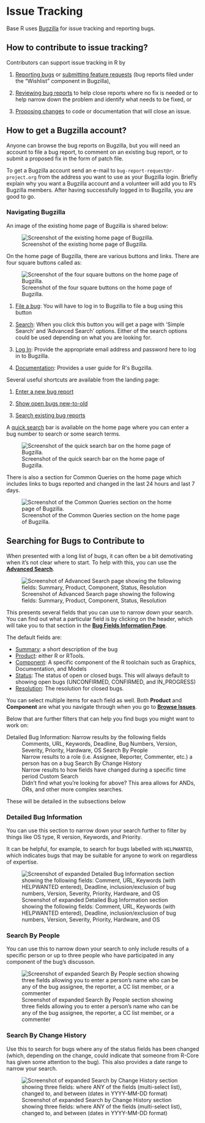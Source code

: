 # Issue Tracking {#IssueTrack}

Base R uses [Bugzilla](https://bugs.r-project.org/) for issue tracking and reporting bugs. 

## How to contribute to issue tracking?

Contributors can support issue tracking in R by

1. [Reporting bugs](#ReportingBugs) or [submitting feature requests](#FeatureRequests) (bug reports filed under the "Wishlist" component in Bugzilla),

2. [Reviewing bug reports](https://contributor.r-project.org/rdevguide/ReviewBugs.html) to help close reports where no fix is needed or to help narrow down the problem and identify what needs to be fixed, or

3. [Proposing changes](https://contributor.r-project.org/rdevguide/FixBug.html#FixBug) to code or documentation that will close an issue. 

## How to get a Bugzilla account?  {#bugzilla-account}

Anyone can browse the bug reports on Bugzilla, but you will need an account to file a bug report, to comment on an existing bug report, or to submit a proposed fix in the form of patch file. 

To get a Bugzilla account send an e-mail to `bug-report-request@r-project.org` from the address you want to use as your Bugzilla login. Briefly explain why you want a Bugzilla account and a volunteer will add you to R's Bugzilla members. After having successfully logged in to Bugzilla, you are good to go.

### Navigating Bugzilla {#Bugzilla}

An image of the existing home page of Bugzilla is shared below:

![Screenshot of the existing home page of Bugzilla.](img/bugzilla.png)

On the home page of Bugzilla, there are various buttons and links. There are four square buttons called as:

![Screenshot of the four square buttons on the home page of Bugzilla.](img/squarebuttons.png)

1. [File a bug](https://bugs.r-project.org/enter_bug.cgi): You will have to log in to Bugzilla to file a bug using this button

2. [Search](https://bugs.r-project.org/query.cgi): When you click this button you will get a page with 'Simple Search' and 'Advanced Search' options. Either of the search options could be used depending on what you are looking for.

3. [Log In](https://bugs.r-project.org/?GoAheadAndLogIn=1): Provide the appropriate email address and password here to log in to Bugzilla.

4. [Documentation](https://bugzilla.readthedocs.io/en/latest/using/index.html): Provides a user guide for R\'s Bugzilla.

Several useful shortcuts are available from the landing page:

1. [Enter a new bug report](https://bugs.r-project.org/enter_bug.cgi)

2. [Show open bugs new-to-old](https://bugs.r-project.org/buglist.cgi?bug_file_loc_type=allwordssubstr&bug_status=NEW&bug_status=ASSIGNED&bug_status=CONFIRMED&bug_status=REOPENED&bug_status=UNCONFIRMED&bugidtype=include&chfieldto=Now&cmdtype=doit&emailassigned_to1=1&emailassigned_to2=1&emailcc2=1&emailreporter2=1&emailtype1=substring&emailtype2=substring&field0-0-0=noop&long_desc_type=substring&order=bugs.delta_ts%20desc&query_format=advanced&short_desc_type=allwordssubstr&type0-0-0=noop)

3. [Search existing bug reports](https://bugs.r-project.org/query.cgi)

A [quick search](https://bugs.r-project.org/page.cgi?id=quicksearch.html) bar is available on the home page where you can enter a bug number to search or some search terms.

![Screenshot of the quick search bar on the home page of Bugzilla.](img/quicksearch.png)

There is also a section for Common Queries on the home page which includes links to bugs reported and changed in the last 24 hours and last 7 days.

![Screenshot of the Common Queries section on the home page of Bugzilla.](img/commonquery.png)

## Searching for Bugs to Contribute to {#searching}

When presented with a long list of bugs, it can often be a bit demotivating when it's not clear where to start.
To help with this, you can use the [**Advanced Search**](https://bugs.r-project.org/query.cgi?format=advanced).

![Screenshot of Advanced Search page showing the following fields: Summary, Product, Component, Status, Resolution](img/bugzilla-adv-search-home.png)

This presents several fields that you can use to narrow down your search.
You can find out what a particular field is by clicking on the header, which will take you to that section in the [**Bug Fields Information Page**](https://bugs.r-project.org/page.cgi?id=fields.html).

The default fields are:

 - [Summary](https://bugs.r-project.org/page.cgi?id=fields.html#short_desc): a short description of the bug
 - [Product](https://bugs.r-project.org/page.cgi?id=fields.html#product): either R or RTools.
 - [Component](https://bugs.r-project.org/page.cgi?id=fields.html#component): A specific component of the R toolchain such as Graphics, Documentation, and Models
 - [Status](https://bugs.r-project.org/page.cgi?id=fields.html#bug_status): The status of open or closed bugs. This will always default to showing open bugs (UNCONFIRMED, CONFIRMED, and IN_PROGRESS)
 - [Resolution](https://bugs.r-project.org/page.cgi?id=fields.html#resolution): The resolution for closed bugs.

You can select multiple items for each field as well.
Both **Product** and **Component** are what you navigate through when you go to [**Browse Issues**](https://bugs.r-project.org/describecomponents.cgi).

Below that are further filters that can help you find bugs you might want to work on:

 Detailed Bug Information: Narrow results by the following fields
 : Comments, URL, Keywords, Deadline, Bug Numbers, Version, Severity, Priority, Hardware, OS 
 Search By People
 : Narrow results to a role (i.e. Assignee, Reporter, Commenter, etc.) a person has on a bug 
 Search By Change History
 : Narrow results to how fields have changed during a specific time period
 Custom Search
 : Didn't find what you're looking for above? This area allows for ANDs, ORs, and other more complex searches.

These will be detailed in the subsections below


### Detailed Bug Information {#searching-dbi}

You can use this section to narrow down your search further to filter by things like OS type, R version, Keywords, and Priority.

It can be helpful, for example, to search for bugs labelled with `HELPWANTED`, which indicates bugs that may be suitable for anyone to work on regardless of expertise.

![Screenshot of expanded Detailed Bug Information section showing the following fields: Comment, URL, Keywords (with HELPWANTED entered), Deadline, inclusion/exclusion of bug numbers, Version, Severity, Priority, Hardware, and OS](img/bugzilla-adv-search-detailed-bug-info.png)


### Search By People {#searching-sbp}

You can use this to narrow down your search to only include results of a specific person or up to three people who have participated in any component of the bug's discusson.

![Screenshot of expanded Search By People section showing three fields allowing you to enter a person's name who can be any of the bug assignee, the reporter, a CC list member, or a commenter](img/bugzilla-adv-search-search-by-people.png)


### Search By Change History {#searching-sbch}

Use this to search for bugs where any of the status fields has been changed (which, depending on the change, could indicate that someone from R-Core has given some attention to the bug).
This also provides a date range to narrow your search.

![Screenshot of expanded Search by Change History section showing three fields: where ANY of the fields (multi-select list), changed to, and between (dates in YYYY-MM-DD format)](img/bugzilla-adv-search-search-by-change-history.png)
